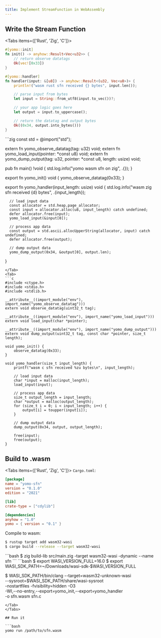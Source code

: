 ```yaml
---
title: Implement StreamFunction in WebAssembly
---
```



## Write the Stream Function

<Tabs items={['Rust', 'Zig', 'C']}>
  <Tab>
  ```rust
  #[yomo::init]
  fn init() -> anyhow::Result<Vec<u32>> {
      // return observe datatags
      Ok(vec![0x33])
  }

  #[yomo::handler]
  fn handler(input: &[u8]) -> anyhow::Result<(u32, Vec<u8>)> {
      println!("wasm rust sfn received {} bytes", input.len());

      // parse input from bytes
      let input = String::from_utf8(input.to_vec())?;

      // your app logic goes here
      let output = input.to_uppercase();

      // return the datatag and output bytes
      Ok((0x34, output.into_bytes()))
  }
  ```
  </Tab>
  <Tab>
  ```zig
  const std = @import("std");

  extern fn yomo_observe_datatag(tag: u32) void;
  extern fn yomo_load_input(pointer: *const u8) void;
  extern fn yomo_dump_output(tag: u32, pointer: *const u8, length: usize) void;

  pub fn main() !void {
      std.log.info("yomo wasm sfn on zig", .{});
  }

  export fn yomo_init() void {
      yomo_observe_datatag(0x33);
  }

  export fn yomo_handler(input_length: usize) void {
      std.log.info("wasm zig sfn received {d} bytes", .{input_length});

      // load input data
      const allocator = std.heap.page_allocator;
      const input = allocator.alloc(u8, input_length) catch undefined;
      defer allocator.free(input);
      yomo_load_input(&input[0]);

      // process app data
      const output = std.ascii.allocUpperString(allocator, input) catch undefined;
      defer allocator.free(output);

      // dump output data
      yomo_dump_output(0x34, &output[0], output.len);
  }
  ```
  </Tab>
  <Tab>
  ```c
  #include <ctype.h>
  #include <stdio.h>
  #include <stdlib.h>

  __attribute__((import_module("env"), import_name("yomo_observe_datatag")))
  extern void observe_datatag(uint32_t tag);

  __attribute__((import_module("env"), import_name("yomo_load_input")))
  extern void load_input(char *pointer);

  __attribute__((import_module("env"), import_name("yomo_dump_output")))
  extern void dump_output(uint32_t tag, const char *pointer, size_t length);

  void yomo_init() {
      observe_datatag(0x33);
  }

  void yomo_handler(size_t input_length) {
      printf("wasm c sfn received %zu bytes\n", input_length);

      // load input data
      char *input = malloc(input_length);
      load_input(input);

      // process app data
      size_t output_length = input_length;
      char *output = malloc(output_length);
      for (size_t i = 0; i < input_length; i++) {
          output[i] = toupper(input[i]);
      }

      // dump output data
      dump_output(0x34, output, output_length);

      free(input);
      free(output);
  }
  ```
  </Tab>
</Tabs>

## Build to .wasm


<Tabs items={['Rust', 'Zig', 'C']}>
  <Tab>
  `Cargo.toml`:

  ```toml
  [package]
  name = "yomo-sfn"
  version = "0.1.0"
  edition = "2021"

  [lib]
  crate-type = ["cdylib"]

  [dependencies]
  anyhow = "1.0"
  yomo = { version = "0.1" }
  ```

  Compile to wasm:

  ```bash
  $ rustup target add wasm32-wasi
  $ cargo build --release --target wasm32-wasi
  ```
  </Tab>
  <Tab>
  ```bash
  $ zig build-lib src/main.zig -target wasm32-wasi -dynamic --name sfn
  ```
  </Tab>
  <Tab>
  ```bash
  $ export WASI_VERSION_FULL=16.0
  $ export WASI_SDK_PATH=~/Downloads/wasi-sdk-$WASI_VERSION_FULL

  $ WASI_SDK_PATH/bin/clang --target=wasm32-unknown-wasi \
      --sysroot=$WASI_SDK_PATH/share/wasi-sysroot \
      -nostartfiles -fvisibility=hidden -O3 \
      -Wl,--no-entry,--export=yomo_init,--export=yomo_handler \
      -o sfn.wasm sfn.c
  ```
  </Tab>
</Tabs>

## Run it

```bash
yomo run /path/to/sfn.wasm
```
